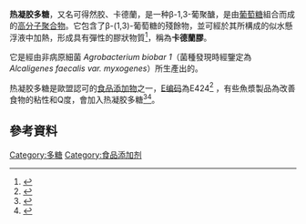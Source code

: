 {{Chembox
| ImageFile = Curdlan.png
| ImageSize = 150px
| IUPACName = 
| OtherNames = 
| Section1 = {{Chembox Identifiers
| CASNo = 54724-00-4
| CASNo_Ref = {{cascite|correct|CAS}}
|  PubChem  =  
|  SMILES  =  |  ChemSpiderID_Ref  = {{chemspidercite|changed|chemspider}}|  ChemSpiderID  =  none
}}
| Section2 = {{Chembox Properties
| Formula = ([[碳|C]]<sub>6</sub>[[氫|H]]<sub>10</sub>[[氧|O]]<sub>5</sub>)<sub>n</sub>
| MolarMass = 
| Appearance = 無味白色粉末
| Density = 
| MeltingPt = 
| BoilingPt = 
| Solubility = }}
| Section3 = {{Chembox Hazards
| MainHazards = 
| FlashPt = 
| Autoignition = }}
}}

'''热凝胶多糖'''，又名可得然胶、卡德蘭，是一种β-1,3-葡聚醣，是由[[葡萄糖|葡萄糖]]組合而成的[[高分子|高分子]][[聚合物|聚合物]]。它包含了β-(1,3)-葡萄糖的殘餘物，並可經於其所構成的似水懸浮液中加熱，形成具有彈性的膠狀物質<ref>{{cite web
 | title= CURDLAN
 | url= http://www.fao.org/docrep/X3860E/X3860E12.htm
 | work= Compendium of Food Additive Specifications
 | publisher= [[联合国粮食及农业组织|联合国粮食及农业组织]]
 | accessdate= 2013-05-03
 | archive-date= 2018-11-30
 | archive-url= https://web.archive.org/web/20181130114543/http://www.fao.org/docrep/X3860E/X3860E12.htm
 | dead-url= no
 }}</ref>，稱為'''卡德蘭膠'''。

它是經由非病原細菌 ''Agrobacterium biobar 1''（菌種發現時經鑒定為 ''Alcaligenes faecalis var. myxogenes''）所生產出的。

热凝胶多糖是歐盟認可的[[食品添加物|食品添加物]]之一，[[E编码|E编码]]為E424<ref>{{cite web
 |title      = Curdlan E424
 |url        = http://www.ingredientswizard.com/ingredients/390-curdlan
 |accessdate = 2013-05-03
}}{{dead link|date=2018年3月 |bot=InternetArchiveBot |fix-attempted=yes }}</ref>
，有些魚漿製品為改善食物的粘性和Q度，會加入热凝胶多糖<ref>{{cite news 
 | title= 關東煮含卡德蘭膠 衛署表安全 
 | url= http://www.epochtimes.com.tw/8/7/22/89699.htm%E9%97%9C%E6%9D%B1%E7%85%AE%E5%90%AB%E5%8D%A1%E5%BE%B7%E8%98%AD%E8%86%A0-%E8%A1%9B%E7%BD%B2%E8%A1%A8%E5%AE%89%E5%85%A8 
 | work= 大紀元電子日報 
 | accessdate= 2013-05-03 
 | archive-date= 2018-10-05 
 | archive-url= https://web.archive.org/web/20181005143541/http://www.epochtimes.com.tw/8/7/22/89699.htm%E9%97%9C%E6%9D%B1%E7%85%AE%E5%90%AB%E5%8D%A1%E5%BE%B7%E8%98%AD%E8%86%A0-%E8%A1%9B%E7%BD%B2%E8%A1%A8%E5%AE%89%E5%85%A8 
 | dead-url= no 
 }}</ref><ref>{{cite news
 | authors= 彭慧明
 | title= 你吃的是魚漿 還是卡德蘭膠？
 | url= http://mag.udn.com/mag/life/storypage.jsp?f_ART_ID=137440
 | work= 聯合報
 | publisher= 聯合報系
 | date= 2008-07-21
 | accessdate= 2013-05-03
 | archive-date= 2014-02-14
 | archive-url= https://web.archive.org/web/20140214061048/http://mag.udn.com/mag/life/storypage.jsp?f_ART_ID=137440
 | dead-url= no
 }}</ref>。

==參考資料==
{{reflist}}

{{biochem-stub}}

[[Category:多糖|Category:多糖]]
[[Category:食品添加剂|Category:食品添加剂]]